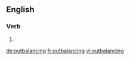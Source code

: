 ==English==

===Verb===
{{head|en}}

# {{present participle of|outbalance|lang=en}}

[[de:outbalancing]]
[[fr:outbalancing]]
[[vi:outbalancing]]